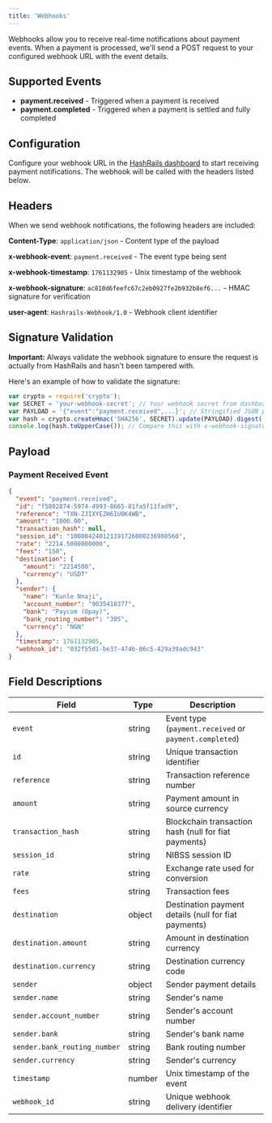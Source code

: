```yaml
---
title: 'Webhooks'
---
```


Webhooks allow you to receive real-time notifications about payment events. When a payment is processed, we'll send a POST request to your configured webhook URL with the event details.

## Supported Events

- **payment.received** - Triggered when a payment is received
- **payment.completed** - Triggered when a payment is settled and fully completed

## Configuration

Configure your webhook URL in the [HashRails dashboard](https://dashboard.railsfromthecrypt.com/api-management/webhooks) to start receiving payment notifications. The webhook will be called with the headers listed below.

## Headers

When we send webhook notifications, the following headers are included:

**Content-Type**: `application/json` - Content type of the payload

**x-webhook-event**: `payment.received` - The event type being sent

**x-webhook-timestamp**: `1761132905` - Unix timestamp of the webhook

**x-webhook-signature**: `ac810d6feefc67c2eb0927fe2b932b8ef6...` - HMAC signature for verification

**user-agent**: `Hashrails-Webhook/1.0` - Webhook client identifier

## Signature Validation

**Important:** Always validate the webhook signature to ensure the request is actually from HashRails and hasn't been tampered with.

Here's an example of how to validate the signature:

```javascript
var crypto = require('crypto');
var SECRET = 'your-webhook-secret'; // Your webhook secret from dashboard
var PAYLOAD = '{"event":"payment.received",...}'; // Stringified JSON payload from webhook
var hash = crypto.createHmac('SHA256', SECRET).update(PAYLOAD).digest('hex');
console.log(hash.toUpperCase()); // Compare this with x-webhook-signature header
```

## Payload

### Payment Received Event

```json
{
  "event": "payment.received",
  "id": "f5802874-5974-4993-8665-81fa5f11fad9",
  "reference": "TXN-ZJIXYEZH6IU0K4WB",
  "amount": "1000.00",
  "transaction_hash": null,
  "session_id": "100004240121191726000236980560",
  "rate": "2214.5000000000",
  "fees": "150",
  "destination": {
    "amount": "2214500",
    "currency": "USDT"
  },
  "sender": {
    "name": "Kunle Nnaji",
    "account_number": "9035418377",
    "bank": "Paycom (Opay)",
    "bank_routing_number": "305",
    "currency": "NGN"
  },
  "timestamp": 1761132905,
  "webhook_id": "032f55d1-be37-474b-86c5-429a39adc943"
}
```

## Field Descriptions

| Field                        | Type   | Description                                            |
| ---------------------------- | ------ | ------------------------------------------------------ |
| `event`                      | string | Event type (`payment.received` or `payment.completed`) |
| `id`                         | string | Unique transaction identifier                          |
| `reference`                  | string | Transaction reference number                           |
| `amount`                     | string | Payment amount in source currency                      |
| `transaction_hash`           | string | Blockchain transaction hash (null for fiat payments)   |
| `session_id`                 | string | NIBSS session ID                                       |
| `rate`                       | string | Exchange rate used for conversion                      |
| `fees`                       | string | Transaction fees                                       |
| `destination`                | object | Destination payment details (null for fiat payments)   |
| `destination.amount`         | string | Amount in destination currency                         |
| `destination.currency`       | string | Destination currency code                              |
| `sender`                     | object | Sender payment details                                 |
| `sender.name`                | string | Sender's name                                          |
| `sender.account_number`      | string | Sender's account number                                |
| `sender.bank`                | string | Sender's bank name                                     |
| `sender.bank_routing_number` | string | Bank routing number                                    |
| `sender.currency`            | string | Sender's currency                                      |
| `timestamp`                  | number | Unix timestamp of the event                            |
| `webhook_id`                 | string | Unique webhook delivery identifier                     |
